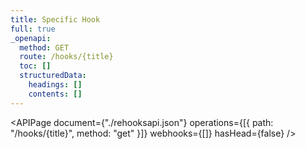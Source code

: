 ```yaml
---
title: Specific Hook
full: true
_openapi:
  method: GET
  route: /hooks/{title}
  toc: []
  structuredData:
    headings: []
    contents: []
---
```


<APIPage
  document={"./rehooksapi.json"}
  operations={[{ path: "/hooks/{title}", method: "get" }]}
  webhooks={[]}
  hasHead={false}
/>
